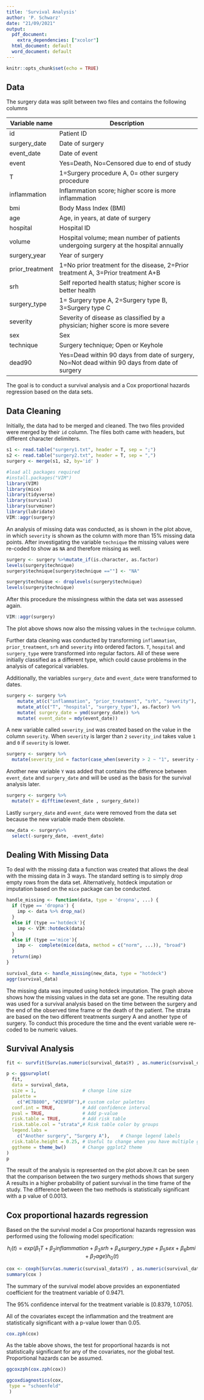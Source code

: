 ```yaml
---
title: 'Survival Analysis'
author: 'P. Schwarz'
date: "21/09/2021"
output:
  pdf_document: 
    extra_dependencies: ["xcolor"]
  html_document: default
  word_document: default
---
```


```r
knitr::opts_chunk$set(echo = TRUE)
```



## Data
The surgery data was split between two files and contains the following columns

Variable name  | Description
------------- | --------------------------------------------------------------------
id  | Patient ID
surgery_date  | Date of surgery
event_date | Date of event
event | Yes=Death, No=Censored due to end of study
T|1=Surgery procedure A, 0= other surgery procedure
inflammation | Inflammation score; higher score is more inflammation
bmi| Body Mass Index (BMI)
age| Age, in years, at date of surgery
hospital | Hospital ID
volume| Hospital volume; mean number of patients undergoing surgery at the hospital annually
surgery_year| Year of surgery
prior_treatment| 1=No prior treatment for the disease, 2=Prior treatment A, 3=Prior treatment A+B
srh|Self reported health status; higher score is better health
surgery_type|1= Surgery type A, 2=Surgery type B, 3=Surgery type C
severity|Severity of disease as classified by a physician; higher score is more severe
sex|Sex
technique|Surgery technique; Open or Keyhole
dead90|Yes=Dead within 90 days from date of surgery, No=Not dead within 90 days from date of surgery

The goal is to conduct a survival analysis and a Cox proportional hazards regression based on the data sets.

\newpage

## Data Cleaning

Initially, the data had to be merged and cleaned. The two files provided were merged by their `id` column. The files both came with headers, but different character delimiters.

```r
s1 <- read.table("surgery1.txt", header = T, sep = ";")
s2 <- read.table("surgery2.txt", header = T, sep = ",")
surgery <- merge(s1, s2, by='id' )
```


```r
#load all packages required
#install.packages("VIM")
library(VIM)
library(mice)
library(tidyverse)
library(survival)
library(survminer)
library(lubridate)
VIM::aggr(surgery)
```

An analysis of missing data was conducted, as is shown in the plot above, in which `severity` is shown as the column with more than 15% missing data points. After investigating the variable `technique` the missing values were re-coded to show as `NA` and therefore missing as well.


```r
surgery <- surgery %>%mutate_if(is.character, as.factor)
levels(surgery$technique)
surgery$technique[surgery$technique ==""] <- "NA"

surgery$technique <- droplevels(surgery$technique)
levels(surgery$technique)
```


After this procedure the missingness within the data set was assessed again.

```r
VIM::aggr(surgery)
```

The plot above shows now also the missing values in the `technique` column.

Further data cleaning was conducted by transforming `inflammation`, `prior_treatment`, `srh` and `severity` into ordered factors. `T`, `hospital` and `surgery_type` were transformed into regular factors. All of these were initially classified as a different type, which could cause problems in the analysis of categorical variables. 

Additionally, the variables `surgery_date` and `event_date` were transformed to dates.


```r
surgery <- surgery %>%
    mutate_at(c("inflammation", "prior_treatment", "srh", "severity"), as.ordered) %>%
    mutate_at(c("T", "hospital", "surgery_type"), as.factor) %>%
    mutate( surgery_date = ymd(surgery_date)) %>%
    mutate( event_date = mdy(event_date))
```

A new variable called `severity_ind` was created based on the value in the column `severity`.
When `severity` is larger than `2` `severity_ind` takes value `1` and `0` if `severity` is lower.

```r
surgery <- surgery %>%
  mutate(severity_ind = factor(case_when(severity > 2 ~ "1", severity <= 2 ~ "0")))
```

Another new variable `Y` was added that contains the difference between `event_date` and `surgery_date` and will be used as the basis for the survival analysis later.


```r
surgery <- surgery %>%
  mutate(Y = difftime(event_date , surgery_date))
```


Lastly `surgery_date` and `event_date` were removed from the data set because the new variable made them obsolete.

```r
new_data <- surgery%>%
  select(-surgery_date, -event_date)
```
\newpage

## Dealing With Missing Data

To deal with the missing data a function was created that allows the deal with the missing data in 3 ways. The standard setting is to simply drop empty rows from the data set. Alternatively, hotdeck imputation or imputation based on the `mice` package can be conducted.

```r

handle_missing <- function(data, type = 'dropna', ...) {
  if (type == 'dropna') {
    imp <- data %>% drop_na()
  }
  else if (type =='hotdeck'){
    imp <- VIM::hotdeck(data)
  }
  else if (type =='mice'){
    imp <-  complete(mice(data, method = c("norm", ...)), "broad")
  } 
  return(imp)
}

```




```r
survival_data <- handle_missing(new_data, type = "hotdeck")
aggr(survival_data)
```

The missing data was imputed using hotdeck imputation. The graph above shows how the missing values in the data set are gone. The resulting data was used for a survival analysis based on the time between the surgery and the end of the observed time frame or the death of the patient. The strata are based on the two different treatments surgery A and another type of surgery. To conduct this procedure the time and the event variable were re-coded to be numeric values.
\newpage

## Survival Analysis

```r

fit <- survfit(Surv(as.numeric(survival_data$Y) , as.numeric(survival_data$event)) ~ survival_data$`T`)
```



```r
p <- ggsurvplot(
  fit, 
  data = survival_data, 
  size = 1,                 # change line size
  palette = 
    c("#E7B800", "#2E9FDF"),# custom color palettes
  conf.int = TRUE,          # Add confidence interval
  pval = TRUE,              # Add p-value
  risk.table = TRUE,        # Add risk table
  risk.table.col = "strata",# Risk table color by groups
  legend.labs = 
    c("Another surgery", "Surgery A"),    # Change legend labels
  risk.table.height = 0.25, # Useful to change when you have multiple groups
  ggtheme = theme_bw()      # Change ggplot2 theme
)
p
```

The result of the analysis is represented on the plot above.It can be seen that the comparison between the two surgery methods shows that surgery A results in a higher probability of patient survival in the time frame of the study. The difference between the two methods is statistically significant with a p value of 0.0013.
\newpage

## Cox proportional hazards regression

Based on the the survival model a Cox proportional hazards regression was performed using the following model specification:
 
$$
h_i(t)=exp(\beta_1T+\beta_2inflammation+\beta_3srh+\beta_4 surgery\_type+\beta_5 sex+\beta_6bmi+\beta_7age)h_0(t)
$$

```r
cox <- coxph(Surv(as.numeric(survival_data$Y) , as.numeric(survival_data$event)) ~ (survival_data$`T` + inflammation + `srh` + `surgery_type` + `sex` + `bmi` + `age`), data = survival_data)
summary(cox )
```

The summary of the survival model above provides an exponentiated coefficient for the treatment variable of 0.9471.

The 95% confidence interval for the treatment variable is [0.8379, 1.0705].

All of the covariates except the inflammation and the treatment are statistically significant with a p-value lower than 0.05.
\newpage
```r
cox.zph(cox)  
```

As the table above shows, the test for proportional hazards is not statistically significant for any of the covariates, nor the global test. Proportional hazards can be assumed.


```r
ggcoxzph(cox.zph(cox))
```

```r
ggcoxdiagnostics(cox,
 type = "schoenfeld"
 )
```









